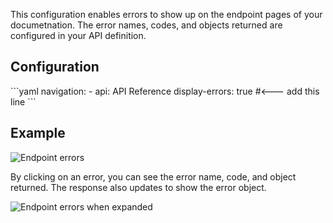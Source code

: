 This configuration enables errors to show up on the endpoint pages of your documetnation. The error names, codes, and objects returned are configured in your API definition.

## Configuration

<CodeBlock title="docs.yml">
```yaml
navigation:
  - api: API Reference
    display-errors: true #<--- add this line
```
</CodeBlock>

## Example 

![Endpoint errors](https://fern-image-hosting.s3.amazonaws.com/fern/errors.png)

By clicking on an error, you can see the error name, code, and object returned. The response also updates to show the error object.

![Endpoint errors when expanded](https://fern-image-hosting.s3.amazonaws.com/fern/errors-expanded.png)

